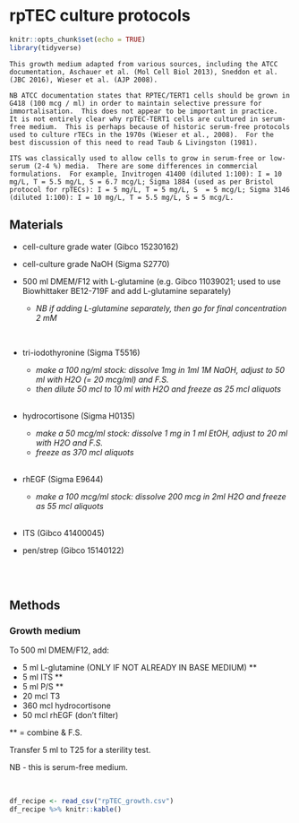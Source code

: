 # rpTEC culture protocols

```r
knitr::opts_chunk$set(echo = TRUE)
library(tidyverse)

```

```block2
This growth medium adapted from various sources, including the ATCC documentation, Aschauer et al. (Mol Cell Biol 2013), Sneddon et al. (JBC 2016), Wieser et al. (AJP 2008).  

NB ATCC documentation states that RPTEC/TERT1 cells should be grown in G418 (100 mcg / ml) in order to maintain selective pressure for immortalisation.  This does not appear to be important in practice.  It is not entirely clear why rpTEC-TERT1 cells are cultured in serum-free medium.  This is perhaps because of historic serum-free protocols used to culture rTECs in the 1970s (Wieser et al., 2008).  For the best discussion of this need to read Taub & Livingston (1981).  

ITS was classically used to allow cells to grow in serum-free or low-serum (2-4 %) media.  There are some differences in commercial formulations.  For example, Invitrogen 41400 (diluted 1:100): I = 10 mg/L, T = 5.5 mg/L, S = 6.7 mcg/L; Sigma 1884 (used as per Bristol protocol for rpTECs): I = 5 mg/L, T = 5 mg/L, S  = 5 mcg/L; Sigma 3146 (diluted 1:100): I = 10 mg/L, T = 5.5 mg/L, S = 5 mcg/L.  

```

## Materials  

-	cell-culture grade water (Gibco 15230162)  

-	cell-culture grade NaOH (Sigma S2770)  

- 500 ml DMEM/F12 with L-glutamine (e.g. Gibco 11039021; used to use Biowhittaker BE12-719F and add L-glutamine separately)  
    - *NB if adding L-glutamine separately, then go for final concentration 2 mM*  

<br>

- tri-iodothyronine (Sigma T5516)  
    - *make a 100 ng/ml stock: dissolve 1mg in 1ml 1M NaOH, adjust to 50 ml with H2O (= 20 mcg/ml) and F.S.*  
    - *then dilute 50 mcl to 10 ml with H2O and freeze as 25 mcl aliquots*  
<br>

- hydrocortisone (Sigma H0135)  
    - *make a 50 mcg/ml stock: dissolve 1 mg in 1 ml EtOH, adjust to 20 ml with H2O and F.S.*  
    - *freeze as 370 mcl aliquots*  
<br>
    
- rhEGF (Sigma E9644)  
    - *make a 100 mcg/ml stock: dissolve 200 mcg in 2ml H2O and freeze as 55 mcl aliquots*  
<br>

- ITS (Gibco 41400045)  

- pen/strep (Gibco 15140122)  

<br>
<br>

## Methods

### Growth medium

To 500 ml DMEM/F12, add:  

- 5 ml L-glutamine (ONLY IF NOT ALREADY IN BASE MEDIUM) \*\*  
- 5 ml ITS \*\*  
- 5 ml P/S \*\*  
- 20 mcl T3  
- 360 mcl hydrocortisone  
- 50 mcl rhEGF (don’t filter)  

\*\* = combine & F.S.

Transfer 5 ml to T25 for a sterility test.  

NB - this is serum-free medium.  

<br>

```r

df_recipe <- read_csv("rpTEC_growth.csv")
df_recipe %>% knitr::kable()

```

